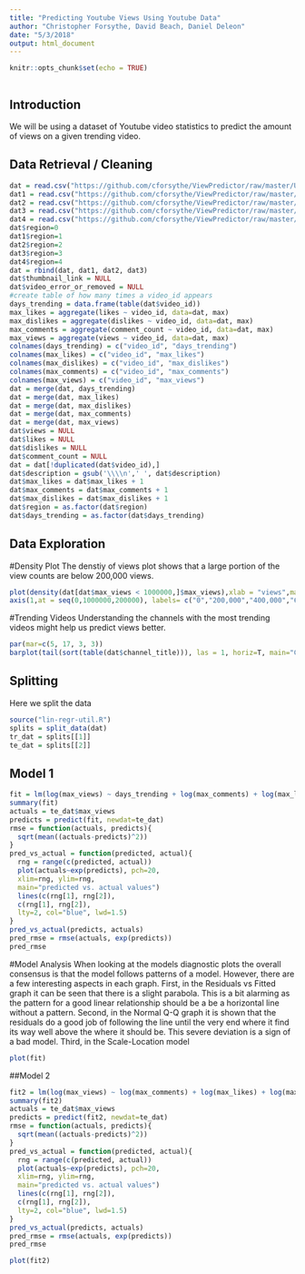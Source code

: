 ```yaml
---
title: "Predicting Youtube Views Using Youtube Data"
author: "Christopher Forsythe, David Beach, Daniel Deleon"
date: "5/3/2018"
output: html_document
---
```


```r
knitr::opts_chunk$set(echo = TRUE)
```

```r

```

## Introduction

We will be using a dataset of Youtube video statistics to predict the amount of views on a given trending video. 

## Data Retrieval / Cleaning 
```r
dat = read.csv("https://github.com/cforsythe/ViewPredictor/raw/master/USvideos.csv")
dat1 = read.csv("https://github.com/cforsythe/ViewPredictor/raw/master/CAvideos.csv")
dat2 = read.csv("https://github.com/cforsythe/ViewPredictor/raw/master/FRvideos.csv")
dat3 = read.csv("https://github.com/cforsythe/ViewPredictor/raw/master/DEvideos.csv")
dat4 = read.csv("https://github.com/cforsythe/ViewPredictor/raw/master/GBvideos.csv")
dat$region=0
dat1$region=1
dat2$region=2
dat3$region=3
dat4$region=4
dat = rbind(dat, dat1, dat2, dat3)
dat$thumbnail_link = NULL
dat$video_error_or_removed = NULL 
#create table of how many times a video_id appears
days_trending = data.frame(table(dat$video_id))
max_likes = aggregate(likes ~ video_id, data=dat, max)
max_dislikes = aggregate(dislikes ~ video_id, data=dat, max)
max_comments = aggregate(comment_count ~ video_id, data=dat, max)
max_views = aggregate(views ~ video_id, data=dat, max)
colnames(days_trending) = c("video_id", "days_trending")
colnames(max_likes) = c("video_id", "max_likes")
colnames(max_dislikes) = c("video_id", "max_dislikes")
colnames(max_comments) = c("video_id", "max_comments")
colnames(max_views) = c("video_id", "max_views")
dat = merge(dat, days_trending)
dat = merge(dat, max_likes)
dat = merge(dat, max_dislikes)
dat = merge(dat, max_comments)
dat = merge(dat, max_views)
dat$views = NULL
dat$likes = NULL
dat$dislikes = NULL
dat$comment_count = NULL
dat = dat[!duplicated(dat$video_id),]
dat$description = gsub('\\\\n',' ', dat$description)
dat$max_likes = dat$max_likes + 1
dat$max_comments = dat$max_comments + 1
dat$max_dislikes = dat$max_dislikes + 1
dat$region = as.factor(dat$region)
dat$days_trending = as.factor(dat$days_trending)
```
## Data Exploration

#Density Plot
The denstiy of views plot shows that a large portion of the view counts are below 200,000 views.
```r
plot(density(dat[dat$max_views < 1000000,]$max_views),xlab = "views",main = "Density of Views under 1 Million",xaxt = "n")
axis(1,at = seq(0,1000000,200000), labels= c("0","200,000","400,000","600,000","800,000","1,000,000"))
```
#Trending Videos
Understanding the channels with the most trending videos might help us predict views better.
```r
par(mar=c(5, 17, 3, 3))
barplot(tail(sort(table(dat$channel_title))), las = 1, horiz=T, main="Channels with most trending videos", xlab="Number of trending videos", col="red")
```
## Splitting
Here we split the data
```r
source("lin-regr-util.R")
splits = split_data(dat)
tr_dat = splits[[1]]
te_dat = splits[[2]]
```


## Model 1

```r

fit = lm(log(max_views) ~ days_trending + log(max_comments) + log(max_likes) + log(max_dislikes), dat=tr_dat)
summary(fit)
actuals = te_dat$max_views
predicts = predict(fit, newdat=te_dat)
rmse = function(actuals, predicts){
  sqrt(mean((actuals-predicts)^2))
}
pred_vs_actual = function(predicted, actual){
  rng = range(c(predicted, actual))
  plot(actuals~exp(predicts), pch=20,
  xlim=rng, ylim=rng, 
  main="predicted vs. actual values")
  lines(c(rng[1], rng[2]),
  c(rng[1], rng[2]),
  lty=2, col="blue", lwd=1.5)
}
pred_vs_actual(predicts, actuals)
pred_rmse = rmse(actuals, exp(predicts))
pred_rmse
```

#Model Analysis
When looking at the models diagnostic plots the overall consensus is that the model follows patterns of a  model. However, there are a few interesting aspects in each graph. First, in the Residuals vs Fitted graph it can be seen that there is a slight parabola. This is a bit alarming as the pattern for a good linear relationship should be a be a horizontal line without a pattern. Second, in the Normal Q-Q graph it is shown that the residuals do a good job of following the line until the very end where it find its way well above the where it should be. This severe deviation is a sign of a bad model. Third, in the Scale-Location model 

```r
plot(fit)
```
##Model 2
```r
fit2 = lm(log(max_views) ~ log(max_comments) + log(max_likes) + log(max_dislikes) + region + days_trending , dat=tr_dat)
summary(fit2)
actuals = te_dat$max_views
predicts = predict(fit2, newdat=te_dat)
rmse = function(actuals, predicts){
  sqrt(mean((actuals-predicts)^2))
}
pred_vs_actual = function(predicted, actual){
  rng = range(c(predicted, actual))
  plot(actuals~exp(predicts), pch=20,
  xlim=rng, ylim=rng, 
  main="predicted vs. actual values")
  lines(c(rng[1], rng[2]),
  c(rng[1], rng[2]),
  lty=2, col="blue", lwd=1.5)
}
pred_vs_actual(predicts, actuals)
pred_rmse = rmse(actuals, exp(predicts))
pred_rmse
```


```r
plot(fit2)
```


